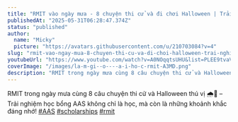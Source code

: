 ```yaml
---
title: "RMIT vào ngày mưa - 8 chuyện thi cử và đi chơi Halloween | Trải nghiệm cùng AAS Scholarship"
publishedAt: "2025-05-31T06:28:47.374Z"
status: "published"
author:
  name: "Micky"
  picture: "https://avatars.githubusercontent.com/u/210703084?v=4"
slug: "rmit-vao-ngay-mua-8-chuyen-thi-cu-va-di-choi-halloween-trai-nghiem-cung-aas-scholarship"
youtubeUrl: "https://www.youtube.com/watch?v=A0NOqqtsUHU&list=PLEE9tvaVbZbe-zkTWUX9lcOsuFVHiE4xc&index=16"
coverImage: "/images/la-m-gi--o----a-i-ho-c-rmit-A3MD.png"
description: "RMIT trong ngày mưa cùng 8 câu chuyện thi cử và Halloween thú vị 🌧️🎃 – Trải nghiệm học bổng AAS không chỉ là học, mà còn là những khoảnh khắc đáng nhớ!  #AAS #scholarships #rmit"
---
```


RMIT trong ngày mưa cùng 8 câu chuyện thi cử và Halloween thú vị 🌧️🎃 – Trải nghiệm học bổng AAS không chỉ là học, mà còn là những khoảnh khắc đáng nhớ!  [#AAS](https://www.youtube.com/hashtag/aas) [#scholarships](https://www.youtube.com/hashtag/scholarships) [#rmit](https://www.youtube.com/hashtag/rmit)